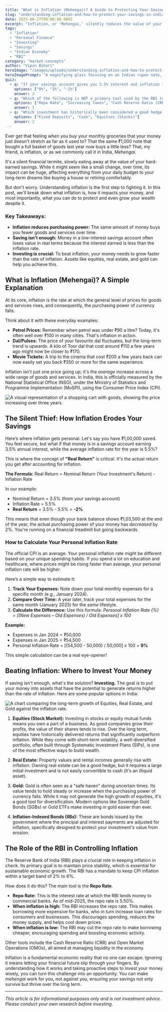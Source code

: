 ```yaml
---
title: "What is Inflation (Mehengai)? A Guide to Protecting Your Savings in India"
slug: "understanding-inflation-and-how-to-protect-your-savings-in-india"
date: 2025-06-27T00:00:00.000Z
excerpt: "Inflation, or 'Mehengai,' silently reduces the value of your money. This guide explains what it is, how it impacts your savings, and the best investment strategies to beat it and grow your wealth in India."
tags:
  - "Inflation"
  - "Personal Finance"
  - "Investing"
  - "Savings"
  - "Indian Economy"
  - "RBI"
category: "market-concepts"
author: "Vipin Bihari"
heroImage: "/images/uploads/understanding-inflation-and-how-to-protect-your-savings-in-india/hero-image.jpg"
heroImagePrompt: "A magnifying glass focusing on an Indian rupee note, symbolizing the close examination of money's decreasing value due to inflation."
quiz:
  - q: "If your savings account gives you 3.5% interest and inflation is 5.5%, what is your real return?"
    options: ["9%", "2%", "-2%"]
    answer: 2
  - q: "Which of the following is NOT a primary tool used by the RBI to control inflation?"
    options: ["Repo Rate", "Increasing Taxes", "Cash Reserve Ratio (CRR)"]
    answer: 1
  - q: "Which investment has historically been considered a good hedge against inflation?"
    options: ["Fixed Deposits", "Cash", "Equities (Stocks)"]
    answer: 2
---
```


Ever get that feeling when you buy your monthly groceries that your money just doesn't stretch as far as it used to? That the same ₹1,000 note that bought a full basket of goods last year now buys a little less? That, my friend, is inflation, or as we commonly call it in India, *Mehengai*.

It's a silent financial termite, slowly eating away at the value of your hard-earned savings. While it might seem like a small change, over time, its impact can be huge, affecting everything from your daily budget to your long-term dreams like buying a house or retiring comfortably.

But don't worry. Understanding inflation is the first step to fighting it. In this post, we'll break down what inflation is, how it impacts your money, and most importantly, what you can do to protect and even grow your wealth despite it.

### Key Takeaways:
*   **Inflation reduces purchasing power:** The same amount of money buys you fewer goods and services over time.
*   **Saving isn't enough:** Money in a low-interest savings account often loses value in real terms because the interest earned is less than the inflation rate.
*   **Investing is crucial:** To beat inflation, your money needs to grow faster than the rate of inflation. Assets like equities, real estate, and gold can help you achieve this.

## What is Inflation (Mehengai)? A Simple Explanation

At its core, inflation is the rate at which the general level of prices for goods and services rises, and consequently, the purchasing power of currency falls.

Think about it with these everyday examples:
*   **Petrol Prices:** Remember when petrol was under ₹90 a litre? Today, it's often well over ₹100 in many cities. That's inflation in action.
*   **Dal/Pulses:** The price of your favourite dal fluctuates, but the long-term trend is upwards. A kilo of Toor dal that cost around ₹110 a few years ago might now be closer to ₹170.
*   **Movie Tickets:** A trip to the cinema that cost ₹200 a few years back can now easily set you back ₹350 or more for the same experience.

Inflation isn't just one price going up; it's the *average* increase across a wide range of goods and services. In India, this is officially measured by the National Statistical Office (NSO), under the Ministry of Statistics and Programme Implementation (MoSPI), using the Consumer Price Index (CPI).

![A visual representation of a shopping cart with goods, showing the price increasing over three years.](/images/uploads/understanding-inflation-and-how-to-protect-your-savings-in-india/inflation-shopping-cart.png)

## The Silent Thief: How Inflation Erodes Your Savings

Here’s where inflation gets personal. Let's say you have ₹1,00,000 saved. You feel secure, but what if that money is in a savings account earning 3.5% annual interest, while the average inflation rate for the year is 5.5%?

This is where the concept of **"Real Return"** is critical. It's the actual return you get after accounting for inflation.

**The Formula:** Real Return = Nominal Return (Your Investment's Return) - Inflation Rate

In our example:
*   Nominal Return = 3.5% (from your savings account)
*   Inflation Rate = 5.5%
*   **Real Return** = 3.5% - 5.5% = **-2%**

This means that even though your bank balance shows ₹1,03,500 at the end of the year, the actual purchasing power of your money has *decreased* by 2%. You're running on a financial treadmill but going backwards.

### How to Calculate Your Personal Inflation Rate

The official CPI is an average. Your personal inflation rate might be different based on your unique spending habits. If you spend a lot on education and healthcare, where prices might be rising faster than average, your personal inflation rate will be higher.

Here’s a simple way to estimate it:
1.  **Track Your Expenses:** Note down your total monthly expenses for a specific month (e.g., January 2024).
2.  **Compare Over Time:** A year later, track your total expenses for the same month (January 2025) for the *same* lifestyle.
3.  **Calculate the Difference:** Use this formula:
    *Personal Inflation Rate (%) = [(New Expenses – Old Expenses) / Old Expenses] x 100*

**Example:**
*   Expenses in Jan 2024 = ₹50,000
*   Expenses in Jan 2025 = ₹54,500
*   Personal Inflation Rate = [(54,500 - 50,000) / 50,000] x 100 = **9%**

This simple calculation can be a real eye-opener!

## Beating Inflation: Where to Invest Your Money

If saving isn't enough, what's the solution? **Investing.** The goal is to put your money into assets that have the potential to generate returns higher than the rate of inflation. Here are some popular options in India:

![A chart comparing the long-term growth of Equities, Real Estate, and Gold against the inflation rate.](/images/uploads/understanding-inflation-and-how-to-protect-your-savings-in-india/investment-vs-inflation-chart.png)

1.  **Equities (Stock Market):**
    Investing in stocks or equity mutual funds means you own a part of a business. As good companies grow their profits, the value of their shares tends to rise. Over the long term, equities have historically delivered returns that significantly outperform inflation. While they come with short-term volatility, a well-diversified portfolio, often built through Systematic Investment Plans (SIPs), is one of the most effective ways to build wealth.

2.  **Real Estate:**
    Property values and rental incomes generally rise with inflation. Owning real estate can be a good hedge, but it requires a large initial investment and is not easily convertible to cash (it's an illiquid asset).

3.  **Gold:**
    Gold is often seen as a "safe haven" during uncertain times. Its value tends to hold steady or increase when the purchasing power of currency falls. While it may not generate the high growth of equities, it's a good tool for diversification. Modern options like Sovereign Gold Bonds (SGBs) or Gold ETFs make investing in gold easier than ever.

4.  **Inflation-Indexed Bonds (IIBs):**
    These are bonds issued by the government where the principal and interest payments are adjusted for inflation, specifically designed to protect your investment's value from erosion.

## The Role of the RBI in Controlling Inflation

The Reserve Bank of India (RBI) plays a crucial role in keeping inflation in check. Its primary goal is to maintain price stability, which is essential for sustainable economic growth. The RBI has a mandate to keep CPI inflation within a target band of 2% to 6%.

How does it do this? The main tool is the **Repo Rate**.
*   **Repo Rate:** This is the interest rate at which the RBI lends money to commercial banks. As of mid-2025, the repo rate is 5.50%.
*   **When inflation is high:** The RBI increases the repo rate. This makes borrowing more expensive for banks, who in turn increase loan rates for consumers and businesses. This discourages spending, reduces the money supply, and helps cool down prices.
*   **When inflation is low:** The RBI may cut the repo rate to make borrowing cheaper, encouraging spending and boosting economic activity.

Other tools include the Cash Reserve Ratio (CRR) and Open Market Operations (OMOs), all aimed at managing liquidity in the economy.

Inflation is a fundamental economic reality that no one can escape. Ignoring it means letting your financial future slip through your fingers. By understanding how it works and taking proactive steps to invest your money wisely, you can turn this challenge into an opportunity. You can make *mehengai* work for you, not against you, ensuring your savings not only survive but thrive over the long term.

***

*This article is for informational purposes only and is not investment advice. Please conduct your own research before investing.*